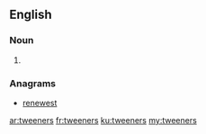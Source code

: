 ==English==

===Noun===
{{head|en|plural}}

# {{plural of|tweener|lang=en|nocat=1}}

===Anagrams===
* [[renewest#English|renewest]]

[[ar:tweeners]]
[[fr:tweeners]]
[[ku:tweeners]]
[[my:tweeners]]